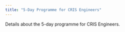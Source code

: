 ```yaml
---
title: "5-Day Programme for CRIS Engineers"
---
```


Details about the 5-day programme for CRIS Engineers.
